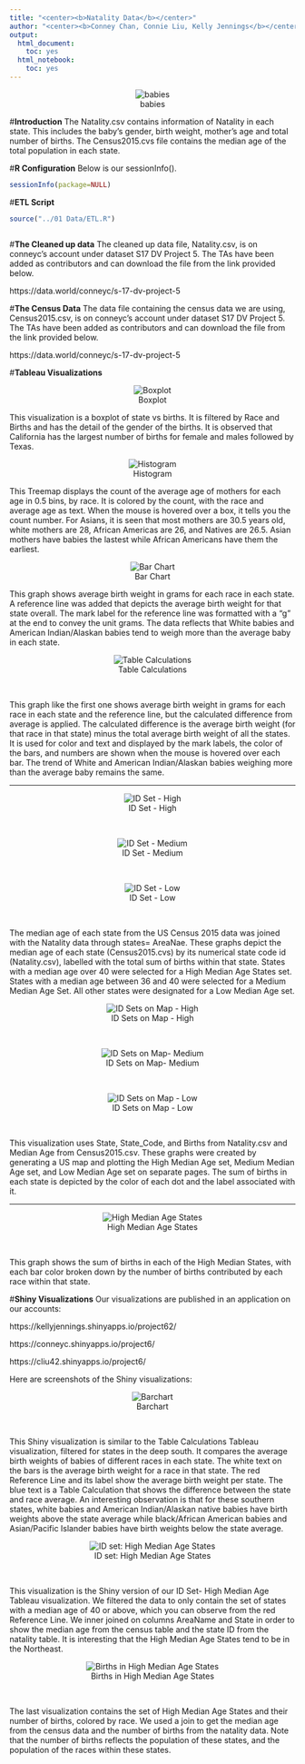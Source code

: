 ```yaml
---
title: "<center><b>Natality Data</b></center>"
author: "<center><b>Conney Chan, Connie Liu, Kelly Jennings</b></center>"
output:
  html_document:
    toc: yes
  html_notebook:
    toc: yes
---
```


<center>![babies](babies.jpg)</center>

#**Introduction**
The Natality.csv contains information of Natality in each state. This includes the baby's gender, birth weight, mother's age and total number of births.
The Census2015.cvs file contains the median age of the total population in each state.

#**R Configuration**
Below is our sessionInfo().

```r
sessionInfo(package=NULL)
```


#**ETL Script**


```r
source("../01 Data/ETL.R")
```
```r
```

#**The Cleaned up data**
The cleaned up data file, Natality.csv, is on conneyc's account under dataset S17 DV Project 5. The TAs have been added as contributors and can download the file from the link provided below.

https://data.world/conneyc/s-17-dv-project-5

#**The Census Data**
The data file containing the census data we are using, Census2015.csv, is on conneyc's account under dataset S17 DV Project 5. The TAs have been added as contributors and can download the file from the link provided below.

https://data.world/conneyc/s-17-dv-project-5


#**Tableau Visualizations**

<center>![Boxplot](Births boxplot.png)</center>
This visualization is a boxplot of state vs births. It is filtered by Race and Births and has the detail of the gender of the births. It is observed that California has the largest number of births for female and males followed by Texas. 

<center>![Histogram](TreemapDrag.png)</center>
This Treemap displays the count of the average age of mothers for each age in 0.5 bins, by race. It is colored by the count, with the race and average age as text. When the mouse is hovered over a box, it tells you the count number. For Asians, it is seen that most mothers are 30.5 years old, white mothers are 28, African Americas are 26, and Natives are 26.5. Asian mothers have babies the lastest while African Americans have them the earliest. 


<center>![Bar Chart](Barchart.png)</center>

This graph shows average birth weight in grams for each race in each state. A reference line was added that depicts the average birth weight for that state overall. The mark label for the reference line was formatted with a "g" at the end to convey the unit grams.
The data reflects that White babies and American Indian/Alaskan babies tend to weigh more than the average baby in each state.

<center>![Table Calculations](Table Calculations.png)</center><br>

This graph like the first one shows average birth weight in grams for each race in each state and the reference line, but the calculated difference from average is applied. The calculated difference is the average birth weight (for that race in that state) minus the total average birth weight of all the states. It is used for color and text and displayed by the mark labels, the color of the bars, and numbers are shown when the mouse is hovered over each bar. The trend of White and American Indian/Alaskan babies weighing more than the average baby remains the same. 
<hr>

<center>![ID Set - High](ID Sets - High.png)</center><br>
<center>![ID Set - Medium](ID Sets - Medium.png)</center><br>
<center>![ID Set - Low](ID Sets - Low.png)</center><br>

The median age of each state from the US Census 2015 data was joined with the Natality data through states= AreaNae.
These graphs depict the median age of each state (Census2015.cvs) by its numerical state code id (Natality.csv), labelled with the total sum of births within that state. States with a median age over 40 were selected for a High Median Age States set. States with a median age between 36 and 40 were selected for a Medium Median Age Set. All other states were designated for a Low Median Age set.

<center>![ID Sets on Map - High](ID Sets on Map - High.png)</center><br>
<center>![ID Sets on Map- Medium](ID Sets on Map - Medium (+ Hawaii).png)</center><br>
<center>![ID Sets on Map - Low](ID Sets on Map - Low (+ Alaska).png)</center><br>

This visualization uses State, State_Code, and Births from Natality.csv and Median Age from Census2015.csv.
These graphs were created by generating a US map and plotting the High Median Age set, Medium Median Age set, and Low Median Age set on separate pages. The sum of births in each state is depicted by the color of each dot and the label associated with it.

<hr>

<center>![High Median Age States](High Median Age States.png)</center><br>

This graph shows the sum of births in each of the High Median States, with each bar color broken down by the number of births contributed by each race within that state. 

#**Shiny Visualizations**
Our visualizations are published in an application on our accounts:

https://kellyjennings.shinyapps.io/project62/

https://conneyc.shinyapps.io/project6/

https://cliu42.shinyapps.io/project6/

Here are screenshots of the Shiny visualizations:

<center>![Barchart](barchart1.png)</center><br>

This Shiny visualization is similar to the Table Calculations Tableau visualization, filtered for states in the deep south. It compares the average birth weights of babies of different races in each state. The white text on the bars is the average birth weight for a race in that state. The red Reference Line and its label show the average birth weight per state. The blue text is a Table Calculation that shows the difference between the state and race average. An interesting observation is that for these southern states, white babies and American Indian/Alaskan native babies have birth weights above the state average while black/African American babies and Asian/Pacific Islander babies have birth weights below the state average.


<center>![ID set: High Median Age States](barchart2.png)</center><br>

This visualization is the Shiny version of our ID Set- High Median Age Tableau visualization. We filtered the data to only contain the set of states with a median age of 40 or above, which you can observe from the red Reference Line. We inner joined on columns AreaName and State in order to show the median age from the census table and the state ID from the natality table. It is interesting that the High Median Age States tend to be in the Northeast.

<center>![Births in High Median Age States](barchart3.png)</center><br>

The last visualization contains the set of High Median Age States and their number of births, colored by race. We used a join to get the median age from the census data and the number of births from the natality data. Note that the number of births reflects the population of these states, and the population of the races within these states.


